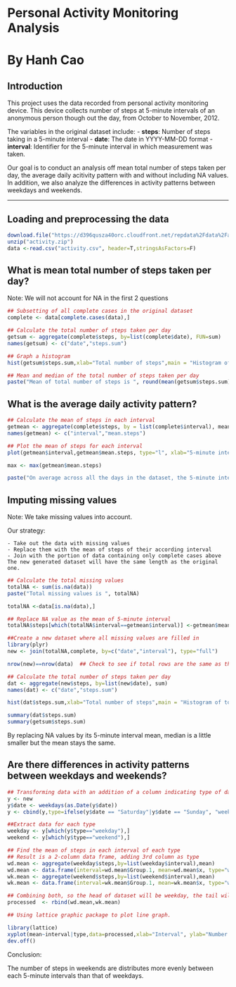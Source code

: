 # **Personal Activity Monitoring Analysis**
By Hanh Cao
=========================================================
## **Introduction**

This project uses the data recorded from personal activity monitoring device. This device collects number of steps at 5-minute intervals of an anonymous person though out the day, from October to November, 2012. 

The variables in the original dataset include:
    - **steps**: Number of steps taking in a 5-minute interval
    - **date**: The date in YYYY-MM-DD format
    - **interval**: Identifier for the 5-minute interval in which measurement was taken.
    
Our goal is to conduct an analysis off mean total number of steps taken per day, the average daily acitivity pattern with and without including NA values. In addition, we also analyze the differences in activity patterns between weekdays and weekends.

-----------------------------------------------------------
## **Loading and preprocessing the data**

```r
download.file("https://d396qusza40orc.cloudfront.net/repdata%2Fdata%2Factivity.zip", destfile="activity.zip")
unzip("activity.zip")
data <-read.csv("activity.csv", header=T,stringsAsFactors=F)
```

## **What is mean total number of steps taken per day?**

Note: We will not account for NA in the first 2 questions
```r
## Subsetting of all complete cases in the original dataset
complete <- data[complete.cases(data),]

## Calculate the total number of steps taken per day
getsum <- aggregate(complete$steps, by=list(complete$date), FUN=sum)
names(getsum) <- c("date","steps.sum")

## Graph a histogram
hist(getsum$steps.sum,xlab="Total number of steps",main = "Histogram of total number of steps taken per day", col="darkseagreen")

## Mean and median of the total number of steps taken per day
paste("Mean of total number of steps is ", round(mean(getsum$steps.sum),3), "and median is ", median(getsum$steps.sum))
```

## **What is the average daily activity pattern?**
```r

## Calculate the mean of steps in each interval
getmean <- aggregate(complete$steps, by = list(complete$interval), mean)
names(getmean) <- c("interval","mean.steps")

## Plot the mean of steps for each interval
plot(getmean$interval,getmean$mean.steps, type="l", xlab="5-minute interval", ylab="Number of steps", main="Average Daily Activity Pattern", col="darkslategray4")

max <- max(getmean$mean.steps)

paste("On average across all the days in the dataset, the 5-minute interval containing the maximum number of steps is ", getmean$interval[which(getmean$mean.steps==max)])

```

## **Imputing missing values**

Note: We take missing values into account.

Our strategy:

    - Take out the data with missing values
    - Replace them with the mean of steps of their according interval
    - Join with the portion of data containing only complete cases above
    The new generated dataset will have the same length as the original one.
    
```r

## Calculate the total missing values
totalNA <- sum(is.na(data))
paste("Total missing values is ", totalNA)

totalNA <-data[is.na(data),]

## Replace NA value as the mean of 5-minute interval
totalNA$steps[which(totalNA$interval==getmean$interval)] <-getmean$mean.steps

##Create a new dataset where all missing values are filled in
library(plyr)
new <- join(totalNA,complete, by=c("date","interval"), type="full")

nrow(new)==nrow(data)  ## Check to see if total rows are the same as the original dataset

## Calculate the total number of steps taken per day
dat <- aggregate(new$steps, by=list(new$date), sum)
names(dat) <- c("date","steps.sum")

hist(dat$steps.sum,xlab="Total number of steps",main = "Histogram of total number of steps taken per day", col="mistyrose3")

summary(dat$steps.sum)
summary(getsum$steps.sum)

```
By replacing NA values by its 5-minute interval mean, median is a little smaller but the mean stays the same.

## **Are there differences in activity patterns between weekdays and weekends?**

```r
## Transforming data with an addition of a column indicating type of date
y <- new
y$date <- weekdays(as.Date(y$date))
y <- cbind(y,type=ifelse(y$date == "Saturday"|y$date == "Sunday", "weekend", "weekday"))

##Extract data for each type
weekday <- y[which(y$type=="weekday"),]
weekend <- y[which(y$type=="weekend"),]

## Find the mean of steps in each interval of each type
## Result is a 2-column data frame, adding 3rd column as type
wd.mean <- aggregate(weekday$steps,by=list(weekday$interval),mean)
wd.mean <- data.frame(interval=wd.mean$Group.1, mean=wd.mean$x, type="weekday")
wk.mean <- aggregate(weekend$steps,by=list(weekend$interval),mean)
wk.mean <- data.frame(interval=wk.mean$Group.1, mean=wk.mean$x, type="weekend")

## Combining both, so the head of dataset will be weekday, the tail will be weekend
processed  <- rbind(wd.mean,wk.mean)

## Using lattice graphic package to plot line graph.

library(lattice)
xyplot(mean~interval|type,data=processed,xlab="Interval", ylab="Number of steps",type="l", layout=c(1,2))
dev.off()
```
Conclusion:

The number of steps in weekends are distributes more evenly between each 5-minute intervals than that of weekdays.